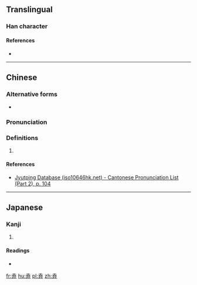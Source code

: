 ==Translingual==

===Han character===
{{Han char|rn=55|rad=廾|as=05|sn=8|four=|canj=GIT|ids=⿱去廾}}

====References====
* {{Han ref|kx=0354.070|dkj=09605|dj=0669.090|hdz=10516.030|uh=5F06}}

----

==Chinese==
{{zh-forms}}

===Alternative forms===
* {{zh-l|去}}

===Pronunciation===
{{zh-pron
|m=jǔ
|c=geoi2
|h=pfs=
|md=
|mn=
|w=
|mc=y
|oc=y
|cat=n
}}

===Definitions===
{{zh-hanzi}}

# {{rfdef|lang=zh}}

====References====
* [http://www.iso10646hk.net/jp/document/download.jsp Jyutping Database (iso10646hk.net) - Cantonese Pronunciation List (Part 2), p. 104]

----

==Japanese==

===Kanji===
{{ja-kanji|grade=|rs=廾05}}

# {{defn|lang=ja|sort=廾05}}

====Readings====
* {{ja-readings|on=[[きょ]] (kyo), [[こ]] (ko)|kun=[[おさめる]] (osameru), [[しまいこむ]] (shimaikomu)}}

[[fr:弆]]
[[hu:弆]]
[[pl:弆]]
[[zh:弆]]